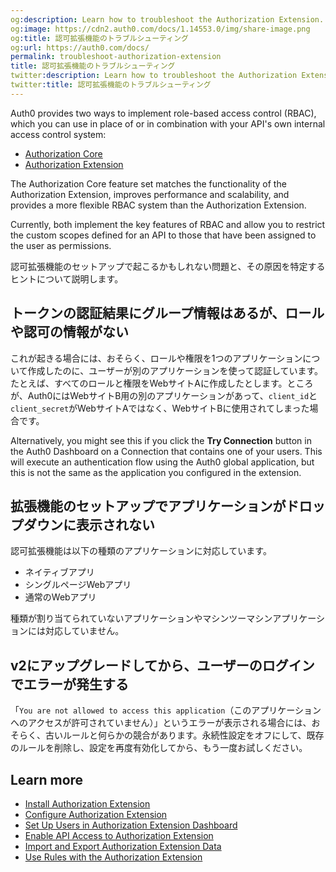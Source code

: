 ```yaml
---
og:description: Learn how to troubleshoot the Authorization Extension.
og:image: https://cdn2.auth0.com/docs/1.14553.0/img/share-image.png
og:title: 認可拡張機能のトラブルシューティング
og:url: https://auth0.com/docs/
permalink: troubleshoot-authorization-extension
title: 認可拡張機能のトラブルシューティング
twitter:description: Learn how to troubleshoot the Authorization Extension.
twitter:title: 認可拡張機能のトラブルシューティング
---
```


<Callout icon="file-lines" color="#0EA5E9" iconType="regular">

Auth0 provides two ways to implement role-based access control (RBAC), which you can use in place of or in combination with your API's own internal access control system:

* [Authorization Core](/docs/manage-users/access-control/rbac)
* [Authorization Extension](/docs/customize/extensions/authorization-extension)

The Authorization Core feature set matches the functionality of the Authorization Extension, improves performance and scalability, and provides a more flexible RBAC system than the Authorization Extension.

Currently, both implement the key features of RBAC and allow you to restrict the custom scopes defined for an API to those that have been assigned to the user as permissions.

</Callout>

認可拡張機能のセットアップで起こるかもしれない問題と、その原因を特定するヒントについて説明します。

## トークンの認証結果にグループ情報はあるが、ロールや認可の情報がない

これが起きる場合には、おそらく、ロールや権限を1つのアプリケーションについて作成したのに、ユーザーが別のアプリケーションを使って認証しています。たとえば、すべてのロールと権限をWebサイトAに作成したとします。ところが、Auth0にはWebサイトB用の別のアプリケーションがあって、`client_id`と`client_secret`がWebサイトAではなく、WebサイトBに使用されてしまった場合です。

Alternatively, you might see this if you click the **Try Connection** button in the <Tooltip tip="Auth0 Dashboard: Auth0's main product to configure your services." cta="View Glossary" href="/docs/glossary?term=Auth0+Dashboard">Auth0 Dashboard</Tooltip> on a Connection that contains one of your users. This will execute an authentication flow using the Auth0 global application, but this is not the same as the application you configured in the extension.

## 拡張機能のセットアップでアプリケーションがドロップダウンに表示されない

認可拡張機能は以下の種類のアプリケーションに対応しています。

* ネイティブアプリ
* シングルページWebアプリ
* 通常のWebアプリ

種類が割り当てられていないアプリケーションやマシンツーマシンアプリケーションには対応していません。

## v2にアップグレードしてから、ユーザーのログインでエラーが発生する

「`You are not allowed to access this application`（このアプリケーションへのアクセスが許可されていません）」というエラーが表示される場合には、おそらく、古いルールと何らかの競合があります。永続性設定をオフにして、既存のルールを削除し、設定を再度有効化してから、もう一度お試しください。

## Learn more

* [Install Authorization Extension](/docs/customize/extensions/authorization-extension/install-authorization-extension)
* [Configure Authorization Extension](/docs/customize/extensions/authorization-extension/configure-authorization-extension)
* [Set Up Users in Authorization Extension Dashboard](/docs/customize/extensions/authorization-extension/set-up-authorization-extension-users)
* [Enable API Access to Authorization Extension](/docs/customize/extensions/authorization-extension/enable-api-access-to-authorization-extension)
* [Import and Export Authorization Extension Data](/docs/customize/extensions/authorization-extension/import-and-export-authorization-extension-data)
* [Use Rules with the Authorization Extension](/docs/customize/extensions/authorization-extension/use-rules-with-the-authorization-extension)